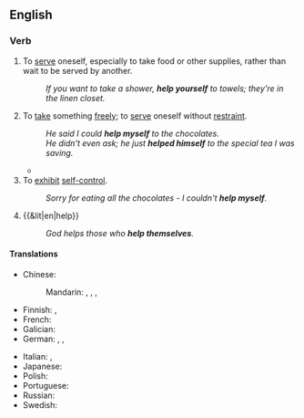 ==English==

===Verb===
{{en-verb|*}}

# {{lb|en|reflexive}} To [[serve]] oneself, especially to take food or other supplies, rather than wait to be served by another.
#: ''If you want to take a shower, '''help yourself''' to towels; they're in the linen closet.''
# {{lb|en|reflexive}} To [[take]] something [[freely]]; to [[serve]] oneself without [[restraint]].
#: ''He said I could '''help myself''' to the chocolates.''
#: ''He didn't even ask; he just '''helped himself''' to the special tea I was saving.''
#* {{quote-text|en|year=1920|author={{w|Herman Cyril McNeile}}|title=Bulldog Drummond|chapter=1|passage=Hugh '''helped himself''' to bacon. "My dear fellow, she can think what she likes so long as she continues to grill bacon like this. Your wife is a treasure, James—a pearl amongst women; and you can tell her so with my love."}}
# To [[exhibit]] [[self-control]].
#: ''Sorry for eating all the chocolates - I couldn't '''help myself'''.''
# {{&lit|en|help}}
#: ''God helps those who '''help themselves'''.''

====Translations====
{{trans-top|take something freely}}
* Chinese:
*: Mandarin: {{t|cmn|[[自己]][[拿]]|sc=Hani}}, {{t|cmn|[[自己]][[拿]]|tr=zìjǐ ná|sc=Hani}}, {{qualifier|invitation}} {{t+|cmn|請便|sc=Hani}}, {{t+|cmn|请便|tr=qǐngbiàn|sc=Hani}}
* Finnish: {{t|fi|[[saada]] [[ottaa]]}}, {{t|fi|[[voida]] [[ottaa]]}}
* French: {{t+|fr|se servir}}
* Galician: {{t+|gl|axudar}}
* German: {{t+|de|bedienen|alt=sich bedienen}}, {{t+|de|zugreifen}}, {{t|de|sich auftun}}
{{trans-mid}}
* Italian: {{t+|it|servirsi}}, {{t+|it|favorire}}
* Japanese: {{t+|ja|遠慮|tr=えんりょなく...する, enryo naku ... suru|alt=遠慮なく...する|sc=Jpan}}
* Polish: {{t+|pl|częstować się}}
* Portuguese: {{t+|pt|servir|alt=servir-se}}
* Russian: {{t+|ru|угоща́ться|impf}} {{qualifier|food}}
* Swedish: {{t|sv|ta för sig}}
{{trans-bottom}}

{{trans-see|to help oneself|make use}}